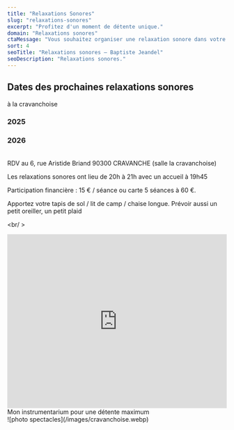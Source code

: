 ```yaml
---
title: "Relaxations Sonores"
slug: "relaxations-sonores"
excerpt: "Profitez d'un moment de détente unique."
domain: "Relaxations sonores"
ctaMessage: "Vous souhaitez organiser une relaxation sonore dans votre établissement ? Contactez-moi"
sort: 4
seoTitle: "Relaxations sonores — Baptiste Jeandel"
seoDescription: "Relaxations sonores."
---
```


## Dates des prochaines relaxations sonores
à la cravanchoise



<div class="scroll-mt-24 mb-12 flex flex-row justify-evenly items-start gap-6 flex-wrap" id="dates-relax">
  <div class="flex flex-col items-center gap-3">
    <h3>2025</h3>
    <RelaxDatesBtn label="9 septembre"  color="bg-stone-700" size="md" />
    <RelaxDatesBtn label="14 octobre"   color="bg-stone-700" size="md" />
    <RelaxDatesBtn label="4 novembre"   color="bg-stone-700" size="md" />
    <RelaxDatesBtn label="2 décembre"   color="bg-stone-700" size="md" />
  </div>

  <div class="flex flex-col items-center gap-3">
    <h3>2026</h3>
    <RelaxDatesBtn label="13 janvier"   color="bg-teal-800" size="md" />
    <RelaxDatesBtn label="3 février"    color="bg-teal-800" size="md" />
    <RelaxDatesBtn label="10 mars"      color="bg-teal-800" size="md" />
    <RelaxDatesBtn label="21 avril"     color="bg-teal-800" size="md" />
    <RelaxDatesBtn label="19 mai"     color="bg-teal-800" size="md" />
    <RelaxDatesBtn label="16 juin"     color="bg-teal-800" size="md" />
    <RelaxDatesBtn label="7 juillet"     color="bg-teal-800" size="md" />
  </div>
</div>
<br/ >
RDV au 6, rue Aristide Briand 90300 CRAVANCHE (salle la cravanchoise)

Les relaxations sonores ont lieu de 20h à 21h avec un accueil à 19h45

Participation financière : 15 € / séance ou carte 5 séances à 60 €.

Apportez votre tapis de sol / lit de camp / chaise longue. Prévoir aussi un petit oreiller, un petit plaid

<br/ >

<iframe width="100%" height="400" src="https://www.youtube.com/embed/4NSYIl8WeUg?si=vrE6o5TYyBuupONf" title="YouTube video player" frameborder="0" allow="accelerometer; autoplay; clipboard-write; encrypted-media; gyroscope; picture-in-picture; web-share" referrerpolicy="strict-origin-when-cross-origin" allowfullscreen></iframe>
Mon instrumentarium pour une détente maximum
<br/ >
![photo spectacles](/images/cravanchoise.webp)